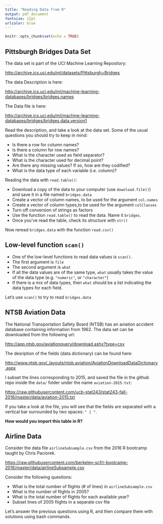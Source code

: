```yaml
---
title: "Reading Data from R"
output: pdf_document
fontsize: 12pt
urlcolor: blue
---
```


```r
knitr::opts_chunk$set(echo = TRUE)
```


## Pittsburgh Bridges Data Set 

The data set is part of the UCI Machine Learning Repository:

[http://archive.ics.uci.edu/ml/datasets/Pittsburgh+Bridges](http://archive.ics.uci.edu/ml/datasets/Pittsburgh+Bridges)

The data Description is here:

[http://archive.ics.uci.edu/ml/machine-learning-databases/bridges/bridges.names](http://archive.ics.uci.edu/ml/machine-learning-databases/bridges/bridges.names)

The Data file is here:

[http://archive.ics.uci.edu/ml/machine-learning-databases/bridges/bridges.data.version1](http://archive.ics.uci.edu/ml/machine-learning-databases/bridges/bridges.data.version1)


Read the description, and take a look at the data set. Some of the usual
questions you should try to keep in mind:

- Is there a row for column names?
- Is there a column for row names?
- What is the character used as field separator?
- What is the character used for decimal point?
- Are there any missing values? If so, how are they codified?
- What is the data type of each variable (i.e. column)?

Reading the data with `read.table()`:

- Download a copy of the data to your computer (use `download.file()`)
and save it in a file named `bridges.data`
- Create a vector of column names, to be used for the argument
`col.names`
- Create a vector of column types,to be used for the argument
`colClasses`
- Turn off conversion of strings as factors
- Use the function `read.table()` to read the data. Name it `bridges`.
- Once you've read the table, check its structure with `str()`

Now reread `bridges.data` with the function `read.csv()`


## Low-level function `scan()`

- One of the low-level functions to read data values is `scan()`. 
- The first argument is `file`
- The second argument is `what`
- If all the data values are of the same type, `what` usually takes the 
value of the data type (e.g. `"numeric"`, or `"character"`)
- If there is a mix of data types, then `what` should be a list indicating
the data types for each field.

Let's use `scan()` to try to read `bridges.data`


## NTSB Aviation Data

The National Transportation Safety Board (NTSB) has an aviation accident 
database containing information from 1962. The data set can be downloaded from
the following url:

[http://app.ntsb.gov/aviationquery/download.ashx?type=csv](http://app.ntsb.gov/aviationquery/download.ashx?type=csv)

The desription of the fields (data dictionary) can be found here:

[http://www.ntsb.gov/_layouts/ntsb.aviation/AviationDownloadDataDictionary.aspx](http://www.ntsb.gov/_layouts/ntsb.aviation/AviationDownloadDataDictionary.aspx)

I subset the lines corresponding to 2015, and saved the file in the github 
repo inside the `data/` folder under the name `aviation-2015.txt`:

[https://raw.githubusercontent.com/ucb-stat243/stat243-fall-2016/master/data/aviation-2015.txt](https://raw.githubusercontent.com/ucb-stat243/stat243-fall-2016/master/data/aviation-2015.txt)

If you take a look at the file, you will see that the fields are separated with 
a vertical bar surrounded by two spaces: `" | "`.

__How would you import this table in R?__



## Airline Data

Consider the data file `airlineSubsample.csv` from the 2016 R bootcamp taught
by Chris Paciorek.

[https://raw.githubusercontent.com/berkeley-scf/r-bootcamp-2016/master/data/airlineSubsample.csv](https://raw.githubusercontent.com/berkeley-scf/r-bootcamp-2016/master/data/airlineSubsample.csv)

Consider the following questions:

- What is the total number of flights (# of lines) in `airlineSubsample.csv`
- What is the number of flights in 2005?
- What is the total number of flights for each available year?
- Subset lines of 2005 flights in a separate csv file

Let's answer the previous questions using R, and then compare them with 
solutions using bash commands.



